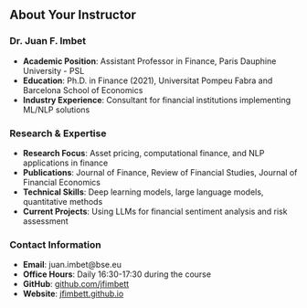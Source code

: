 ## About Your Instructor

### Dr. Juan F. Imbet
- **Academic Position**: Assistant Professor in Finance, Paris Dauphine University - PSL
- **Education**: Ph.D. in Finance (2021), Universitat Pompeu Fabra and Barcelona School of Economics
- **Industry Experience**: Consultant for financial institutions implementing ML/NLP solutions

### Research & Expertise
- **Research Focus**: Asset pricing, computational finance, and NLP applications in finance
- **Publications**: Journal of Finance, Review of Financial Studies, Journal of Financial Economics
- **Technical Skills**: Deep learning models, large language models, quantitative methods
- **Current Projects**: Using LLMs for financial sentiment analysis and risk assessment

### Contact Information
- **Email**: juan.imbet@bse.eu
- **Office Hours**: Daily 16:30-17:30 during the course
- **GitHub**: [github.com/jfimbett](https://github.com/jfimbett)
- **Website**: [jfimbett.github.io](https://jfimbett.github.io)
